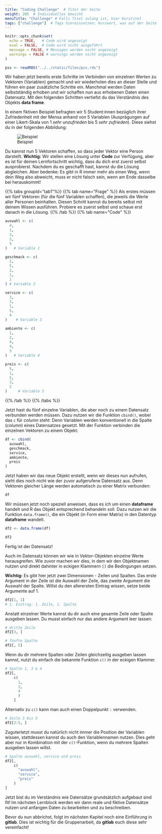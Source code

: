 ```yaml
---
title: "Coding Challenge"  # Titel der Seite
weight: 205  # Individuelles Gewicht 
menuTitle: "Challenge" # Falls Titel zulang ist, hier Kurztitel
tags: ["challenge"]  # Tags hiereinsetzen; Kurzwort, was auf der Seite passsiert
---
```


```r
knitr::opts_chunk$set(
  echo = TRUE,   # Code wird angezeigt
  eval = FALSE,  # Code wird nicht ausgeführt
  message = FALSE, # Messages werden nicht angezeigt
  warnings = FALSE # warnings werden nicht angezeigt
)

pss <- readRDS("../../static/files/pss.rds")
```

Wir haben jetzt bereits erste Schritte im Verbinden von einzelnen Werten zu Vektoren (Variablen) gemacht und wir wiederholen dies an dieser Stelle und führen ein paar zusätzliche Schritte ein. Manchmal werden Daten selbstständig erhoben und wir schaffen nun aus erhobenen Daten einen Datensatz. Mit den folgenden Schritten vertiefst du das Verständnis des Objekts **data frame**. 

In einem fiktiven Beispiel befragten wir $5$ Student:innen bezüglich ihrer Zufriedenheit mit der Mensa anhand von $5$ Variablen (Ausprägungen auf einer Likert-Skala von $1$ *sehr unzufrieden* bis $5$ *sehr zufrieden*). Diese siehst du in der folgenden Abbildung:

![Beispiel](../img/df-beispiel.png)


Du kannst nun $5$ Vektoren schaffen, so dass jeder Vektor eine Person darstellt. **Wichtig:** Wir stellen eine Lösung unter **Code** zur Verfügung, aber es ist für deinen Lernfortschritt wichtig, dass du dich erst zuerst selbst ausprobierst. Nachdem du es geschafft hast, kannst du die Lösung abgleichen. Aber bedenke: Es gibt in R immer mehr als einen Weg, wenn dein Weg also abweicht, muss er nicht falsch sein, wenn am Ende dasselbe bei herauskommt! 

{{% tabs groupId=\"tab1\"%}}
{{% tab name=\"Frage\" %}}
Als erstes müssen wir fünf Vektoren (für die fünf Variablen schaffen), die jeweils die Werte aller Personen beinhalten. Diesen Schritt kannst du bereits selbst mit deinem Wissen ausführen. Probiere es zuerst selbst und schaue erst danach in die Lösung. 
{{% /tab %}}
{{% tab name=\"Code\" %}}
```r
auswahl <- c(
  4, 
  1, 
  3, 
  2, 
  5
)   # Variable 1

geschmack <- c(
  2,
  5, 
  2, 
  1, 
  1
) # Variable 2

service <- c(
  3, 
  3, 
  1, 
  5, 
  4
)    # Variable 3

ambiente <- c(
  1, 
  2, 
  4, 
  4, 
  3
)   # Variable 4

preis <- c(
  5, 
  1,
  5, 
  3, 
  2
)     # Variable 5
```
{{% /tab %}}
{{% /tabs %}}

Jetzt hast du fünf einzelne Variablen, die aber noch zu einem Datensatz verbunden werden müssen. Dazu nutzen wir die Funktion `cbind()`, wobei das `c` für *column* steht: Denn Variablen werden konventionell in die Spalte (*column*) eines Datensatzes gesetzt. Mit der Funktion verbinden die einzelnen Vektoren zu einem Objekt:

```r
df <- cbind(
  auswahl, 
  geschmack, 
  service,
  ambiente, 
  preis
)
```

Jetzt haben wir das neue Objekt erstellt, wenn wir dieses nun aufrufen, sieht dies noch nicht wie der zuvor aufgerufene Datensatz aus. Denn Vektoren gleicher Länge werden automatisch zu einer Matrix verbunden:
```r
df
```

Wir müssen jetzt noch speziell anweisen, dass es ich um einen **dataframe** handelt und R das Objekt entsprechend behandeln soll. Dazu nutzen wir die Funktion `data.frame()`, die ein Objekt (in Form einer Matrix) in den Datentyp **dataframe** wandelt.

```r
df2 <- data.frame(df)

df2
```

Fertig ist der Datensatz!

Auch im Datensatz können wir wie in Vektor-Objekten einzelne Werte herausgreifen. Wie zuvor machen wir dies, in dem wir den Objektnamen nutzen und direkt dahinter in eckigen Klammern `[]` die Bedingungen setzen. 

**Wichtig:** Es gibt hier jetzt zwei Dimensionen - Zeilen und Spalten. Das erste Argument in der Zeile ist die Auswahl der Zeile, das zweite Argument die Auswahl der Spalte. Willst du den allerersten Eintrag wissen, setze beide Argumente auf 1.

```r
df2[1, 1] 
# 1. Eintrag: 1. Zeile, 1. Spalte
```

Anstatt einzelner Werte kannst du dir auch eine gesamte Zeile oder Spalte ausgeben lassen. Du musst einfach nur das andere Argument leer lassen:

```r
# dritte Zeile
df2[3, ]

# fünfte Spalte
df2[, 5]
```

Wenn du dir mehrere Spalten oder Zeilen gleichzeitig ausgeben lassen kannst, nutzt du einfach die bekannte Funktion `c()` in der eckigen Klammer. 
``` r
# Spalte 1, 3 & 4
df2[, 
    c(
      1,
      3, 
      4
      )
    ]
```

Alternativ zu `c()` kann man auch einen Doppelpunkt `:` verwenden. 
```r
# Zeile 3 bis 5
df2[3:5, ]
```

Zuguterletzt musst du natürlich nicht immer die Position der Variablen wissen, stattdessen kannst du auch den Variablennamen nutzen. Dies geht aber nur in Kombination mit der `c()`-Funktion, wenn du mehrere Spalten ausgeben lassen willst. 

```r
# Spalte auswahl, service und preis
df2[,
    c(
      "auswahl", 
      "service", 
      "preis"
    )
]
```

Jetzt bist du im Verständnis wie Datensätze grundsätzlich aufgebaut sind fit! Im nächsten Lernblock werden wir dann reale und fiktive Datensätze nutzen und anfangen Daten zu bearbeiten und zu beschreiben. 

Bevor du nun abbrichst, folgt im nächsten Kapitel noch eine Einführung in **gitlab**. Dies ist wichtig für die Gruppenarbeit, da **gitlab** euch diese sehr vereinfacht!